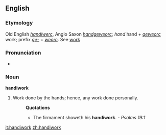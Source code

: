 ==English==

===Etymology===
Old English ''[[handiwerc]]'', Anglo Saxon ''[[handgeweorc]]''; ''hand'' hand + ''[[geweorc]]'' work; prefix ''[[ge-]]'' + ''[[weorc]]''. See [[work]] 

===Pronunciation===
*{{audio|en-us-handiwork.ogg|Audio (US)}}

===Noun===
'''handiwork'''
#Work done by the hands; hence, any work done personally.
#:'''Quotations'''
#:*The firmament showeth his '''handiwork'''. - ''Psalms 19:1''

[[it:handiwork]]
[[zh:handiwork]]